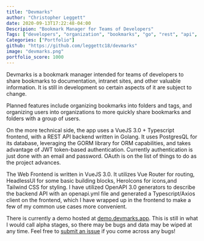 ```yaml
---
title: "Devmarks"
author: "Christopher Leggett"
date: 2020-09-13T17:22:48-04:00
Descripion: "Bookmark Manager for Teams of Developers"
Tags: ["developers", "organization", "bookmarks", "go", "rest", "api", "devmarks"]
Categories: ["Portfolio"]
github: "https://github.com/leggettc18/devmarks"
image: "devmarks.png"
portfolio_score: 1000
---
```


Devmarks is a bookmark manager intended for teams of developers to share 
bookmarks to documentation, intranet sites, and other valuable information. It 
is still in development so certain aspects of it are subject to change.

Planned features include organizing bookmarks into folders and tags, and 
organizing users into organizations to more quickly share bookmarks and folders 
with a group of users.

On the more technical side, the app uses a VueJS 3.0 + Typescript frontend, 
with a REST API backend written in Golang. It uses PostgresQL for its database,
leveraging the GORM library for ORM capabilities, and takes advantage of JWT token-based 
authentication. Currently authentication is just done with an email and password. 
OAuth is on the list of things to do as the project advances.

The Web Frontend is written in VueJS 3.0. It utilizes Vue Router for routing,
HeadlessUI for some basic building blocks, HeroIcons for icons,and Tailwind CSS 
for styling. I have utilized OpenAPI 3.0 generators to describe the backend API
with an openapi.yml file and generated a Typescript/Axios client on the frontend,
which I have wrapped up in the frontend to make a few of my common use cases
more convenient.

There is currently a demo hosted at [demo.devmarks.app](https://demo.devmarks.app).
This is still in what I would call alpha stages, so there may be bugs and
data may be wiped at any time. Feel free to 
[submit an issue](https://github.com/leggettc18/devmarks/issues) 
if you come across any bugs!
